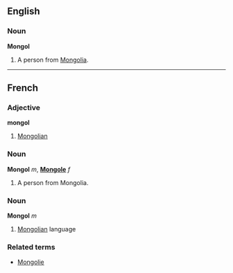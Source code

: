 ==English==
===Noun===
'''Mongol'''

#A person from [[Mongolia]]. <!-- Is this the usual form, rather than "Mongolian"? -->
<!-- Is the Down's syndrome sense a noun or an adjective, and is it capitalised? -->

----

==French==
===Adjective===
'''mongol'''

# [[Mongolian]]

===Noun===
'''Mongol''' ''m'', '''[[Mongole]]''' ''f''

# A person from Mongolia.

===Noun===
'''Mongol''' ''m''

# [[Mongolian]] language

===Related terms===
*[[Mongolie]]